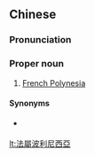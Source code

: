 {{also|法属波利尼西亚}}
==Chinese==
{{zh-forms|s=法属波利尼西亚|type=25}}

===Pronunciation===
{{zh-pron
|m=Fǎshǔ Bōlìníxīyà,Fàshǔ Bōlìníxīyà,Fǎshǔ Bōlìníxīyǎ,Fàshǔ Bōlìníxīyǎ,1nb=standard in Mainland and Taiwan,2nb=common variant in Taiwan,3nb=common variant in Mainland,4nb=common variant in Taiwan
|c=faat3 suk6 bo1 lei6 nei4 sai1 aa3
|mn=qz,zz:Hoat-sio̍k Pho-lī-nî-se-a/xm:Hoat-sio̍k Po-lī-nî-se-a
|cat=pn
}}

===Proper noun===
{{zh-proper noun}}

# {{lb|zh|Mainland China}} [[French Polynesia]]

====Synonyms====
* {{qualifier|Taiwan}} {{zh-l|法屬玻里尼西亞}}

{{zh-cat|Islands|Dependencies}}

[[lt:法屬波利尼西亞]]
